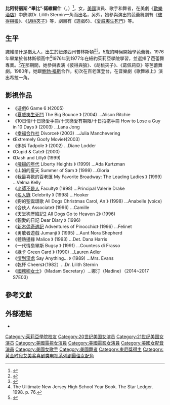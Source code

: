 {{noteTA
|1=zh-cn:纽沃思;zh-tw:諾維爾什;
}}
{{藝人
|本名=Beatrice "Bebe" Neuwirth
|民族=猶太人
|語言=[[英語|英語]]
|國籍   = {{USA}}
|代表作=《[[歡樂酒店|歡樂酒店]]》、《[[彼得與狼|彼得與狼]]》、《[[胡桃夾子|胡桃夾子]]》
|配偶=保羅·多爾曼（1984年－1991年）<br />克里斯·卡爾金斯（2009年－）
|type=女演員
|name=畢比·諾維爾什
|image=File:Bebe Neuwirth at BCEFA.jpg
|職業=演員、歌手、舞者
|caption=|birth_name=
|birth_date={{Birth_date_and_age|1958|12|31}}
|birth_place={{USA}}[[紐澤西州|紐澤西州]][[普林斯頓|普林斯頓]]
|years_active=1986年至今
| imdb     =0001564
}}
'''比阿特丽斯·“畢比”·諾維爾什'''（{{lang-en|Beatrice "Bebe" Neuwirth}}，{{bd|1958年|12月31日}}）<ref>{{Cite web|title=Bebe Neuwirth|url=http://www.tvguide.com/celebrities/bebe-neuwirth/bio/141418/|accessdate=2015-07-15|work=TVGuide|archiveurl=https://web.archive.org/web/20150716060123/http://www.tvguide.com/celebrities/bebe-neuwirth/bio/141418/|archivedate=2015-07-16}}</ref>，女，[[美國|美國]]演員、歌手和舞者，在美劇《[[歡樂酒店|歡樂酒店]]》中飾演Dr. Lilith Sternin一角而出名，另外，她參與演出的芭蕾舞劇有《[[彼得與狼|彼得與狼]]》、《[[胡桃夾子|胡桃夾子]]》等，劇目有《遊戲6》、《[[夏威夷生死鬥|夏威夷生死鬥]]》等。

== 生平 ==
諾維爾什是猶太人，出生於紐澤西州普林斯頓<ref>{{Cite web|title=Celebrity Jews: Bebe and Lilith|url=http://www.jewishsf.com/content/2-0-/module/displaystory/story_id/22838/edition_id/457/format/html/displaystory.html|date=2004-06-25|accessdate=|work=J. San Francisco Jewish Community Publications|author=Bloom, Nate|archiveurl=https://web.archive.org/web/20120527134937/http://www.jewishsf.com/content/2-0-/module/displaystory/story_id/22838/edition_id/457/format/html/displaystory.html|archivedate=2012-05-27}}</ref><ref>{{Cite web|title=Celebrity Jews|url=http://www.jweekly.com/article/full/23059/celebrity-jews/|accessdate=2008-07-04|work=|archiveurl=https://web.archive.org/web/20120527134937/http://www.jweekly.com/article/full/23059/celebrity-jews/|archivedate=2012-05-27}}</ref>。5歲的時候開始學芭蕾舞。1976年畢業於普林斯頓高中<ref>The Ulitimate New Jersey High School Year Book. The Star Ledger. 1998. p. 76.</ref>1976年到1977年在紐約茱莉亞學院學習，並選擇了芭蕾舞專業。<ref>{{Cite web|title=Bebe Neuwirth (’77, dance)|url=http://www.juilliard.edu/alumni/news/news_decades/2008-2009/0902/index.php|date=2009-02|work=Juilliard|archiveurl=https://web.archive.org/web/20111111121909/http://juilliard.edu/alumni/news/news_decades/2008-2009/0902/index.php|archivedate=2011-11-11}}</ref>在那期間，她參與表演《彼得與狼》、《胡桃夾子》、《葛佩莉亞》等芭蕾舞劇。1980年，她跟[[鮑勃·福斯|鮑勃·福斯]]合作，初次在百老匯登台，在音樂劇《歌舞線上》演出希拉一角。

== 影視作品 ==
*《遊戲6 Game 6 》(2005)
*《[[夏威夷生死鬥|夏威夷生死鬥]] The Big Bounce 》 (2004) ...Alison Ritchie
*《10日情/十日戀愛手冊/十天戀愛有期限/十日拍拖手冊 How to Lose a Guy in 10 Days 》 (2003) ...Lana Jong
*《[[幸福合作社|幸福合作社]] Divorce》 (2003) ...Julia Manchevering
*《Extremely Goofy Movie》(2003)
*《蝌蚪 Tadpole 》 (2002) ...Diane Lodder
*《Cupid & Cate》 (2000)
*《Dash and Lilly》 (1999)
*《[[飛揚的年代|飛揚的年代]] Liberty Heights 》 (1999) ...Ada Kurtzman
*《山姆的夏天 Summer of Sam 》 (1999) ...Gloria
*《我最喜歡的百老匯 My Favorite Broadway: The Leading Ladies 》 (1999) ...Velma Kelly
*《[[老師不是人|老師不是人]] Faculty》 (1998) ...Principal Valerie Drake
*《[[名人錄|名人錄]] Celebrity 》 (1998) ...Hooker
*《狗的聖誕頌歌 All Dogs Christmas Carol, An 》 (1998) ...Anabelle (voice)
*《合伙人 Associate》 (1996) ...Camille
*《[[天堂狗歷險記2|天堂狗歷險記2]] All Dogs Go to Heaven 2》 (1996)
*《親愛的日記 Dear Diary 》 (1996)
*《[[新木偶奇遇記|新木偶奇遇記]] Adventures of Pinocchio》 (1996) ...Felinet
*《勇敢者遊戲 Jumanji 》 (1995) ...Aunt Nora Shepherd
*《體熱邊緣 Malice 》 (1993) ...Det. Dana Harris
*《一代情梟畢斯 Bugsy 》 (1991) ...Countess di Frasso
*《[[綠卡|綠卡]] Green Card 》 (1990) ...Lauren Adler
*《[[情到深處|情到深處]] Say Anything... 》 (1989) ...Mrs. Evans
*《乾杯 Cheers》（1982）...Dr. Lilith Sternin
* 《[[國務卿女士|國務卿女士]]》（Madam Secretary）...娜汀（Nadine）（2014~2017 S7E03）

== 參考文獻 ==
{{Reflist}}

== 外部連結 ==
{{Commons category|Bebe Neuwirth}}
* {{IMDb name|0001564}}

{{托尼奖最佳音乐剧女主角}}
{{黄金时段艾美奖最佳喜剧类电视系列剧女配角}}

{{Authority control}}
{{DEFAULTSORT: Neuwirth, Bebe}}
[[Category:茱莉亞學院校友|Category:茱莉亞學院校友]]
[[Category:20世纪美国女演员|Category:20世纪美国女演员]]
[[Category:21世纪美国女演员|Category:21世纪美国女演员]]
[[Category:美國電視女演員|Category:美國電視女演員]]
[[Category:美國電影女演員|Category:美國電影女演員]]
[[Category:美國女配音演員|Category:美國女配音演員]]
[[Category:美國女歌手|Category:美國女歌手]]
[[Category:美國舞者|Category:美國舞者]]
[[Category:東尼獎得主|Category:東尼獎得主]]
[[Category:黄金时段艾美奖喜剧类电视系列剧最佳女配角|Category:黄金时段艾美奖喜剧类电视系列剧最佳女配角]]